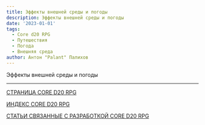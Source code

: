 ```yaml
---
title: Эффекты внешней среды и погоды
description: Эффекты внешней среды и погоды
date: '2023-01-01'
tags:
  - Core d20 RPG
  - Путешествия
  - Погода
  - Внешняя среда
author: Антон "Palant" Палихов
---
```


Эффекты внешней среды и погоды

---

[СТРАНИЦА CORE D20 RPG](https://cyborgsandmages.com/cored20rpg/)

[ИНДЕКС CORE D20 RPG](https://cyborgsandmages.com/cored20rpg/1)

[СТАТЬИ СВЯЗАННЫЕ С РАЗРАБОТКОЙ CORE D20 RPG](https://cyborgsandmages.com/core-d20/1)
